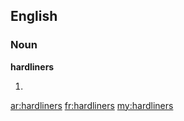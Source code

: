 ==English==

===Noun===
'''hardliners'''

# {{plural of|[[hardliner]]}}

[[ar:hardliners]]
[[fr:hardliners]]
[[my:hardliners]]